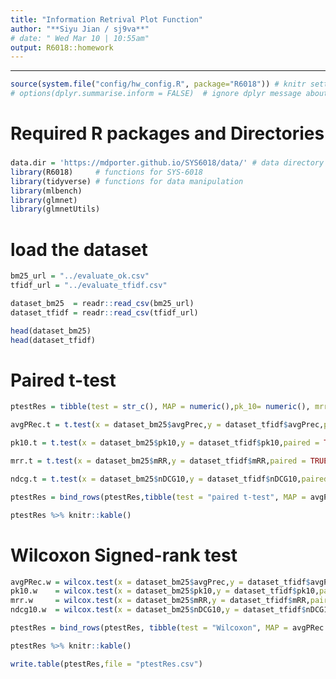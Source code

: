 ```yaml
---
title: "Information Retrival Plot Function" 
author: "**Siyu Jian / sj9va**"
# date: " Wed Mar 10 | 10:55am"
output: R6018::homework
---
```


*******************************************
```r
source(system.file("config/hw_config.R", package="R6018")) # knitr settings
# options(dplyr.summarise.inform = FALSE)  # ignore dplyr message about grouping
```


# Required R packages and Directories

### {.solution}
```r
data.dir = 'https://mdporter.github.io/SYS6018/data/' # data directory
library(R6018)     # functions for SYS-6018
library(tidyverse) # functions for data manipulation   
library(mlbench)
library(glmnet)
library(glmnetUtils) 
```

# load the dataset 

```r
bm25_url = "../evaluate_ok.csv"
tfidf_url = "../evaluate_tfidf.csv"

dataset_bm25  = readr::read_csv(bm25_url)
dataset_tfidf = readr::read_csv(tfidf_url)

head(dataset_bm25)
head(dataset_tfidf)

```

# Paired t-test 

```r
ptestRes = tibble(test = str_c(), MAP = numeric(),pk_10= numeric(), mrr = numeric(), NDCG_10 = numeric())

avgPRec.t = t.test(x = dataset_bm25$avgPrec,y = dataset_tfidf$avgPrec,paired = TRUE, alternative = "less")

pk10.t = t.test(x = dataset_bm25$pk10,y = dataset_tfidf$pk10,paired = TRUE, alternative = "less")

mrr.t = t.test(x = dataset_bm25$mRR,y = dataset_tfidf$mRR,paired = TRUE, alternative = "less")

ndcg.t = t.test(x = dataset_bm25$nDCG10,y = dataset_tfidf$nDCG10,paired = TRUE, alternative = "less")

ptestRes = bind_rows(ptestRes,tibble(test = "paired t-test", MAP = avgPRec.t$p.value,pk_10 = pk10.t$p.value, mrr = mrr.t$p.value, NDCG_10 = ndcg.t$p.value))

ptestRes %>% knitr::kable()


```


# Wilcoxon Signed-rank test 
```r
avgPRec.w = wilcox.test(x = dataset_bm25$avgPrec,y = dataset_tfidf$avgPrec,paired = TRUE, alternative = "less")
pk10.w    = wilcox.test(x = dataset_bm25$pk10,y = dataset_tfidf$pk10,paired = TRUE, alternative = "less")
mrr.w     = wilcox.test(x = dataset_bm25$mRR,y = dataset_tfidf$mRR,paired = TRUE, alternative = "less")
ndcg10.w  = wilcox.test(x = dataset_bm25$nDCG10,y = dataset_tfidf$nDCG10,paired = TRUE, alternative = "less")

ptestRes = bind_rows(ptestRes, tibble(test = "Wilcoxon", MAP = avgPRec.w$p.value,pk_10 = pk10.w$p.value,mrr = mrr.w$p.value,NDCG_10 = ndcg10.w$p.value))

ptestRes %>% knitr::kable()

write.table(ptestRes,file = "ptestRes.csv")

```

